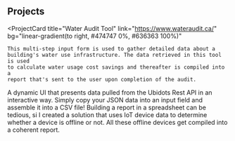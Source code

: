 ## Projects

<ProjectCard
    title="Water Audit Tool"
    link="https://www.wateraudit.ca/"
    bg="linear-gradient(to right, #474747 0%, #636363 100%)"
>
    This multi-step input form is used to gather detailed data about a
    building's water use infrastructure. The data retrieved in this tool is used
    to calculate water usage cost savings and thereafter is compiled into a
    report that's sent to the user upon completion of the audit.
</ProjectCard>
<ProjectCard
    title="IoT Device Dashboard"
    link="http://www.connectedwater.ca/access/FxxOK95wkqWDCVDjbPQKiLznvcTop4PrwvBjhjdXVcgkqpiHhgb6QTWU3vnj"
    bg="linear-gradient(to right, #474747 0%, #636363 100%)"
>
    A dynamic UI that presents data pulled from the Ubidots Rest API in an
    interactive way.
</ProjectCard>
<ProjectCard
    title="JSON to CSV converter"
    link=""
    bg="linear-gradient(to right, #474747 0%, #636363 100%)"
>
    Simply copy your JSON data into an input field and assemble it into a CSV
    file!
</ProjectCard>
<ProjectCard
    title="Offline Device Report Generator"
    link="https://legendary-rolypoly-50550e.netlify.app/"
    bg="linear-gradient(to right, #474747 0%, #636363 100%)"
>
    Building a report in a spreadsheet can be tedious, si I created a solution
    that uses IoT device data to determine whether a device is offline or not.
    All these offline devices get compiled into a coherent report.
</ProjectCard>
